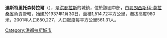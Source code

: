 '''迪斯特里托森特拉爾'''（{{lang-es|Distrito Central}}），是[[洪都拉斯|洪都拉斯]]的城鎮，位於該國中部，由[[弗朗西斯科-莫拉桑省|弗朗西斯科-莫拉桑省]]負責管轄，始建於1937年1月30日，面積1,514.72平方公里，海拔高度980米，2001年人口850,227，人口密度每平方公里561.31人。

{{coord|14|08|N|87|13|W|region:HN_type:adm2nd_source:GNS-enwiki|display=title}}

{{Honduras-geo-stub}}
[[Category:洪都拉斯城市|Category:洪都拉斯城市]]